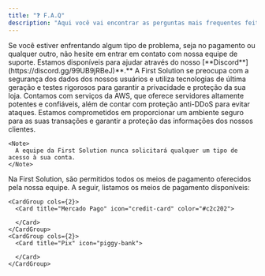 ```yaml
---
title: "❓ F.A.Q"
description: "Aqui você vai encontrar as perguntas mais frequentes feitas pelos nossos clientes."
---
```


<Info>
  Se você estiver enfrentando algum tipo de problema, seja no pagamento ou qualquer outro, não hesite em entrar em contato com nossa equipe de suporte. Estamos disponíveis para ajudar através do nosso [**Discord**](https://discord.gg/99UB9jRBeJ)**.**
</Info>

<AccordionGroup>
  <Accordion title="Qual é o nivel de segurança da First Solution">
    A First Solution se preocupa com a segurança dos dados dos nossos usuários e utiliza tecnologias de última geração e testes rigorosos para garantir a privacidade e proteção da sua loja. Contamos com serviços da AWS, que oferece servidores altamente potentes e confiáveis, além de contar com proteção anti-DDoS para evitar ataques. Estamos comprometidos em proporcionar um ambiente seguro para as suas transações e garantir a proteção das informações dos nossos clientes.

    <Note>
      A equipe da First Solution nunca solicitará qualquer um tipo de acesso à sua conta.
    </Note>
  </Accordion>
  <Accordion title="Quais são os meios de pagamento?">
    Na First Solution, são permitidos todos os meios de pagamento oferecidos pela nossa equipe. A seguir, listamos os meios de pagamento disponíveis:

    <CardGroup cols={2}>
      <Card title="Mercado Pago" icon="credit-card" color="#c2c202">
        
      </Card>
    </CardGroup>
    <CardGroup cols={2}>
      <Card title="Pix" icon="piggy-bank">
        
      </Card>
    </CardGroup>
  </Accordion>
</AccordionGroup>